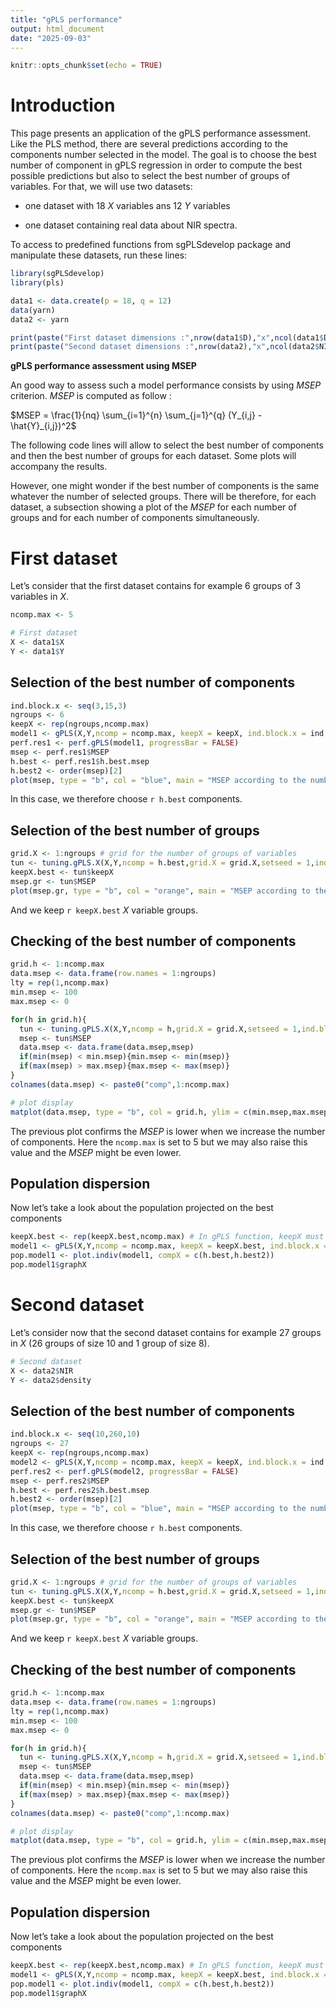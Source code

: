 ```yaml
---
title: "gPLS performance"
output: html_document
date: "2025-09-03"
---
```


```r
knitr::opts_chunk$set(echo = TRUE)
```

# Introduction

This page presents an application of the gPLS performance assessment. Like the PLS method, there are several predictions according to the components number selected in the model. The goal is to choose the best number of component in gPLS regression in order to compute the best possible predictions but also to select the best number of groups of variables. For that, we will use two datasets: 

- one dataset with 18 $X$ variables ans 12 $Y$ variables

- one dataset containing real data about NIR spectra.

To access to predefined functions from sgPLSdevelop package and manipulate these datasets, run these lines:

```r
library(sgPLSdevelop)
library(pls)

data1 <- data.create(p = 18, q = 12)
data(yarn)
data2 <- yarn

```
```r
print(paste("First dataset dimensions :",nrow(data1$D),"x",ncol(data1$D)))
print(paste("Second dataset dimensions :",nrow(data2),"x",ncol(data2$NIR)+ncol(as.matrix(data2$density))))

```



**gPLS performance assessment using MSEP**

An good way to assess such a model performance consists by using $MSEP$ criterion. $MSEP$ is computed as follow :

$MSEP = \frac{1}{nq} \sum_{i=1}^{n} \sum_{j=1}^{q} (Y_{i,j} - \hat{Y}_{i,j})^2$

The following code lines will allow to select the best number of components and then the best number of groups for each dataset. Some plots will accompany the results.

However, one might wonder if the best number of components is the same whatever the number of selected groups. There will be therefore, for each dataset, a subsection showing a plot of the $MSEP$ for each number of groups and for each number of components simultaneously.

# First dataset

Let's consider that the first dataset contains for example 6 groups of 3 variables in $X$.

```r
ncomp.max <- 5

# First dataset
X <- data1$X
Y <- data1$Y
```


## Selection of the best number of components 

```r
ind.block.x <- seq(3,15,3)
ngroups <- 6
keepX <- rep(ngroups,ncomp.max)
model1 <- gPLS(X,Y,ncomp = ncomp.max, keepX = keepX, ind.block.x = ind.block.x)
perf.res1 <- perf.gPLS(model1, progressBar = FALSE)
msep <- perf.res1$MSEP
h.best <- perf.res1$h.best.msep
h.best2 <- order(msep)[2]
plot(msep, type = "b", col = "blue", main = "MSEP according to the number of components", xlab = "number of components", ylab = "MSEP")
```

In this case, we therefore choose `r h.best` components.

## Selection of the best number of groups

```r
grid.X <- 1:ngroups # grid for the number of groups of variables
tun <- tuning.gPLS.X(X,Y,ncomp = h.best,grid.X = grid.X,setseed = 1,ind.block.x = ind.block.x)
keepX.best <- tun$keepX
msep.gr <- tun$MSEP
plot(msep.gr, type = "b", col = "orange", main = "MSEP according to the number of selected groups", xlab = "number of selected groups", ylab = "MSEP")
```

And we keep `r keepX.best` $X$ variable groups.

## Checking of the best number of components

```r
grid.h <- 1:ncomp.max
data.msep <- data.frame(row.names = 1:ngroups)
lty = rep(1,ncomp.max)
min.msep <- 100
max.msep <- 0

for(h in grid.h){
  tun <- tuning.gPLS.X(X,Y,ncomp = h,grid.X = grid.X,setseed = 1,ind.block.x = ind.block.x)
  msep <- tun$MSEP
  data.msep <- data.frame(data.msep,msep)
  if(min(msep) < min.msep){min.msep <- min(msep)}
  if(max(msep) > max.msep){max.msep <- max(msep)}
}
colnames(data.msep) <- paste0("comp",1:ncomp.max)

# plot display
matplot(data.msep, type = "b", col = grid.h, ylim = c(min.msep,max.msep), ylab = "MSEP", xlab = "Number of selected groups", lty = lty, main = "MSEP according to the number of selected groups")
```

The previous plot confirms the $MSEP$ is lower when we increase the number of components. Here the `ncomp.max` is set to $5$ but we may also raise this value and the $MSEP$ might be even lower.



## Population dispersion

Now let's take a look about the population projected on the best components

```r
keepX.best <- rep(keepX.best,ncomp.max) # In gPLS function, keepX must be a vector.
model1 <- gPLS(X,Y,ncomp = ncomp.max, keepX = keepX.best, ind.block.x = ind.block.x)
pop.model1 <- plot.indiv(model1, compX = c(h.best,h.best2))
pop.model1$graphX
```


# Second dataset


Let's consider now that the second dataset contains for example 27 groups in $X$ (26 groups of size 10 and 1 group of size 8).

```r
# Second dataset
X <- data2$NIR
Y <- data2$density
```


## Selection of the best number of components

```r
ind.block.x <- seq(10,260,10)
ngroups <- 27
keepX <- rep(ngroups,ncomp.max)
model2 <- gPLS(X,Y,ncomp = ncomp.max, keepX = keepX, ind.block.x = ind.block.x)
perf.res2 <- perf.gPLS(model2, progressBar = FALSE)
msep <- perf.res2$MSEP
h.best <- perf.res2$h.best.msep
h.best2 <- order(msep)[2]
plot(msep, type = "b", col = "blue", main = "MSEP according to the number of components", xlab = "number of components", ylab = "MSEP")
```

In this case, we therefore choose `r h.best` components.

## Selection of the best number of groups

```r
grid.X <- 1:ngroups # grid for the number of groups of variables
tun <- tuning.gPLS.X(X,Y,ncomp = h.best,grid.X = grid.X,setseed = 1,ind.block.x = ind.block.x)
keepX.best <- tun$keepX
msep.gr <- tun$MSEP
plot(msep.gr, type = "b", col = "orange", main = "MSEP according to the number of selected groups", xlab = "number of selected groups", ylab = "MSEP")
```

And we keep `r keepX.best` $X$ variable groups.

## Checking of the best number of components

```r
grid.h <- 1:ncomp.max
data.msep <- data.frame(row.names = 1:ngroups)
lty = rep(1,ncomp.max)
min.msep <- 100
max.msep <- 0

for(h in grid.h){
  tun <- tuning.gPLS.X(X,Y,ncomp = h,grid.X = grid.X,setseed = 1,ind.block.x = ind.block.x)
  msep <- tun$MSEP
  data.msep <- data.frame(data.msep,msep)
  if(min(msep) < min.msep){min.msep <- min(msep)}
  if(max(msep) > max.msep){max.msep <- max(msep)}
}
colnames(data.msep) <- paste0("comp",1:ncomp.max)

# plot display
matplot(data.msep, type = "b", col = grid.h, ylim = c(min.msep,max.msep), ylab = "MSEP", xlab = "Number of selected groups", lty = lty, main = "MSEP according to the number of selected groups")
```

The previous plot confirms the $MSEP$ is lower when we increase the number of components. Here the `ncomp.max` is set to $5$ but we may also raise this value and the $MSEP$ might be even lower.



## Population dispersion

Now let's take a look about the population projected on the best components

```r
keepX.best <- rep(keepX.best,ncomp.max) # In gPLS function, keepX must be a vector.
model1 <- gPLS(X,Y,ncomp = ncomp.max, keepX = keepX.best, ind.block.x = ind.block.x)
pop.model1 <- plot.indiv(model1, compX = c(h.best,h.best2))
pop.model1$graphX
```